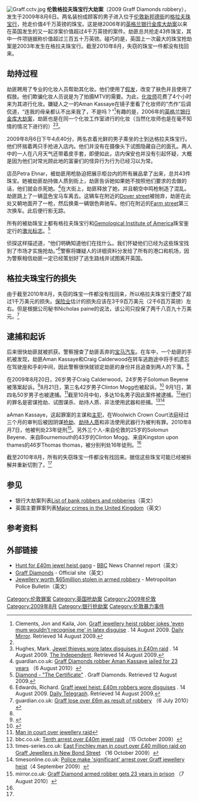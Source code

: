 [[File:Graff.cctv.jpg|thumb]]
'''伦敦格拉夫珠宝行大劫案'''（2009 Graff Diamonds robbery），发生于2009年8月6日。两名装扮成顾客的男子进入位于[[伦敦|伦敦]][[新邦德街|新邦德街]]的[[格拉夫珠宝行|格拉夫珠宝行]]，抢走价值4千万英镑的珠宝。这是继2006年的[[英格兰银行金库大劫案|英格兰银行金库大劫案]]以来在英国发生的又一起涉案价值超过4千万英镑的案件。劫匪总共抢走43件珠宝，其中一件项链据称价值超过三百五十万英镑。碰巧的是，英国上一次最大的珠宝抢劫案是2003年发生在格拉夫珠宝行。截至2010年8月，失窃的珠宝一件都没有找回来。

==劫持过程==
劫匪聘用了专业的化妆人员帮助其化妆。他们使用了[[假发|假发]]，改变了肤色并且使用了假肢。他们欺骗化妆人员说是为了拍摄MTV的需要。为此，[[化妆师|化妆师]]花费了4个小时来为其进行化妆。嫌疑人之一的Aman Kassaye在镜子里看了化妆师的“杰作”后调侃道，“连我的母亲都认不出来我了，不是吗？”<ref name="clements">Clements, Jon and Kaila, Jon. [http://www.mirror.co.uk/news/top-stories/2009/08/14/even-mum-would-not-recognise-me-115875-21595693/ Graff jewellery heist robber jokes 'even mum wouldn't recognise me' in latex disguise] {{Wayback|url=http://www.mirror.co.uk/news/top-stories/2009/08/14/even-mum-would-not-recognise-me-115875-21595693/ |date=20110606000251 }}. 14 August 2009. [[Daily_Mirror|Daily Mirror]]. Retrieved 14 August 2009.</ref>有趣的是，2006年的[[英格兰银行金库大劫案|英格兰银行金库大劫案]]，劫匪也是在同一个化妆工作室进行的化妆（当然化妆师也是在毫不知情的情况下进行的）<ref name=clements /><ref name="hughes">Hughes, Mark. [http://www.independent.co.uk/news/uk/crime/jewel-thieves-wore-latex-disguises-in-16340m-raid-1771864.html Jewel thieves wore latex disguises in £40m raid] {{Wayback|url=http://www.independent.co.uk/news/uk/crime/jewel-thieves-wore-latex-disguises-in-16340m-raid-1771864.html |date=20160303220119 }}. 14 August 2009. [[The_Independent|The Independent]]. Retrieved 14 August 2009.</ref>。

2009年8月6日下午4点40分，两名衣着光鲜的男子乘坐的士到达格拉夫珠宝行。他们怀揣着两只手抢进入店内。他们并没有在摄像头下试图隐藏自己的面孔。两人中的一人在八月天气还带着皮手套，即便如此，店内保安也并没有引起怀疑，大概是因为他们对常光顾此地的富豪们的怪异行为行为已经习以为常。

店员Petra Ehnar，被劫匪用枪胁迫把展示柜台内的所有展品拿了出来，总共43件珠宝。她被劫匪劫持做人质到街上，劫匪告诉她如果她不按照他们要求的去做的话，他们就会杀死她。<ref name="tol8">guardian.co.uk: [http://www.guardian.co.uk/uk/2010/aug/06/graff-diamonds-robber-jailed Graff Diamonds robber Aman Kassaye jailed for 23 years] {{Wayback|url=http://www.guardian.co.uk/uk/2010/aug/06/graff-diamonds-robber-jailed |date=20111225083835 }}（6 August 2010）</ref>在大街上，劫匪释放了她，并且朝空中鸣枪制造了混乱。劫匪跳上了一辆蓝色宝马车离去。这辆车在附近的[[Dover_street|Dover street]]被抛弃，劫匪在此处又朝地面开了一枪，然后换乘一辆银色奔驰车。他们在附近的[[Farm_street|Farm street]]第三次换车。此后便行影无踪。

所有的被劫珠宝上都有格拉夫珠宝行和[[Gemological_Institute_of_America|Gemological Institute of America]]珠宝鉴定行的[[激光标志|激光标志]]。<ref>[http://www.graffdiamonds.com/_html/index.php?sectionid=1&pgid=26&diamondstyleid=5 Diamond - "The Certificate"] {{Wayback|url=http://www.graffdiamonds.com/_html/index.php?sectionid=1&pgid=26&diamondstyleid=5 |date=20110711122052 }}. Graff Diamonds. Retrieved 12 August 2009.</ref> 

侦探这样描述道，“他们明确知道他们在找什么。我们怀疑他们已经为这些珠宝找到了市场才实施抢劫。”<ref name="edwards">Edwards, Richard. [http://www.telegraph.co.uk/news/newstopics/politics/lawandorder/6023428/Graff-jewel-heist-40m-robbers-wore-disguises.html Graff jewel heist: £40m robbers wore disguises] {{Wayback|url=http://www.telegraph.co.uk/news/newstopics/politics/lawandorder/6023428/Graff-jewel-heist-40m-robbers-wore-disguises.html |date=20100210225943 }}. 14 August 2009. [[Daily_Telegraph|Daily Telegraph]]. Retrieved 14 August 2009.</ref>警察将嫌疑人的详细资料分发给了所有的港口和机场，因为警察相信劫匪一定已经策划好了逃生路线并试图离开英国。

==格拉夫珠宝行的损失==
由于截至2010年8月，失窃的珠宝一件都没有找回来，所以格拉夫珠宝行遭受了超过1千万美元的损失。[[保险业|保险业]]估计的损失应该在3千9百万美元（2千6百万英镑）左右。但是根据公司秘书Nicholas paine的说法，该公司只投保了两千八百九十万美元。<ref>guardian.co.uk: [http://www.guardian.co.uk/uk/2010/jul/06/graff-loses-10m-result-robbery Graff lose over £6m as result of robbery] {{Wayback|url=http://www.guardian.co.uk/uk/2010/jul/06/graff-loses-10m-result-robbery |date=20120101192008 }}（6 July 2010）</ref>

==逮捕和起诉==
后来很快劫匪就被抓获。警察搜查了劫匪丢弃的[[宝马汽车|宝马汽车]]。在车中，一个劫匪的手机被发现，劫匪Aman Kassaye和Craig Calderwood在转车逃跑途中将手机遗忘在驾驶座和手刹中间，因此警察很快就锁定劫匪的身份并且追查到两人的下落。<ref name="tol8"/>

在2009年8月20日，26岁男子Craig Calderwood，24岁男子Solomun Beyene被落案起诉。<ref name=BBC20Aug09>{{cite news |url=http://news.bbc.co.uk/1/hi/england/london/8212981.stm |title=Two charged over £40m jewel raid  |publisher=[[BBC_News|BBC News]] |date=2009-08-20 |accessdate=2009-08-21 }}</ref>8月21日，第三名42岁男子Clinton Mogg也被起诉。<ref name=BBC21Aug09>{{cite news |url=http://news.bbc.co.uk/1/hi/england/london/8214004.stm |title=Third man charged over jewel raid |publisher=[[BBC_News|BBC News]] |date=2009-08-21 |accessdate=2009-08-21 }}</ref> 9月1日，第四名50岁男子也被逮捕。<ref>[http://news.bbc.co.uk/1/hi/england/london/8215686.stm Man in court over jewellery raid]</ref>截至10月中旬，多达10名男子因此案件被逮捕。<ref>bbc.co.uk: [http://news.bbc.co.uk/2/hi/uk_news/england/london/8309010.stm Tenth arrest over £40m jewel raid] {{Wayback|url=http://news.bbc.co.uk/2/hi/uk_news/england/london/8309010.stm |date=20160304103616 }}（15 October 2009）</ref>他们的罪名是密谋抢劫、试图谋杀、劫持人质、非法使用武器和拒捕。<ref>times-series.co.uk: [http://www.times-series.co.uk/news/4686860.East_Finchley_man_in_court_over___40_million_jewellery_raid/ East Finchley man in court over £40 million raid on Graff Jewellers in New Bond Street] {{Wayback|url=http://www.times-series.co.uk/news/4686860.East_Finchley_man_in_court_over___40_million_jewellery_raid/ |date=20140714225106 }}（16 October 2009）</ref><ref>timesonline.co.uk: [http://www.timesonline.co.uk/tol/news/uk/crime/article6822848.ece Police make 'significant' arrest over Graff jewellery heist]（4 September 2009）</ref>

aAman Kassaye，这起罪案的主谋和[[主犯|主犯]]，在Woolwich Crown Court法庭经过三个月的审判后被因阴谋[[抢劫|抢劫]]、[[劫持人质|劫持人质]]和非法使用武器行为被判有罪。2010年8月7日，他被判处23年徒刑<ref>mirror.co.uk: [http://www.mirror.co.uk/news/top-stories/2010/08/07/graff-diamond-armed-robber-gets-23-years-in-prison-115875-22470632 Graff Diamond armed robber gets 23 years in prison] {{Wayback|url=http://www.mirror.co.uk/news/top-stories/2010/08/07/graff-diamond-armed-robber-gets-23-years-in-prison-115875-22470632 |date=20110201025951 }}（7 August 2010）</ref>。另外三个人-来自伦敦的25岁的Solomun Beyene、来自Bournemouth的43岁的Clinton Mogg、来自Kingston upon thames的46岁Thomas thomas，被分别判处16年徒刑。<ref name="tol8"/>

截至2010年8月，所有的失窃珠宝一件都没有找回来。据信这些珠宝可能已经被拆解并重新切割了。<ref name="tol8"/>

==参见==
* 银行大劫案列表[[List_of_bank_robbers_and_robberies|List of bank robbers and robberies]]（英文）
* 英国主要罪案列表[[Major_crimes_in_the_United_Kingdom|Major crimes in the United Kingdom]]（英文）

==参考资料==
{{reflist}}

==外部链接==
*[http://news.bbc.co.uk/1/hi/uk/8196196.stm Hunt for £40m jewel heist gang] - [[BBC|BBC]] News Channel report（英文）
*[https://web.archive.org/web/20081218053557/http://www.graffdiamonds.com/_html/index.php?sectionid=1&pgid=1 Graff Diamonds] - Official site（英文）
*[https://web.archive.org/web/20090814140614/http://cms.met.police.uk/news/appeals/jewellery_worth_65million_stolen_in_armed_robbery Jewellery worth $65million stolen in armed robbery] - Metropolitan Police Bulletin（英文）

[[Category:伦敦罪案|Category:伦敦罪案]]
[[Category:英国抢劫案|Category:英国抢劫案]]
[[Category:2009年伦敦|Category:2009年伦敦]]
[[Category:2009年8月|Category:2009年8月]]
[[Category:银行抢劫案|Category:银行抢劫案]]
[[Category:伦敦暴力事件|Category:伦敦暴力事件]]